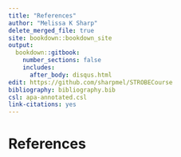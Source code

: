 ```yaml
---
title: "References"
author: "Melissa K Sharp"
delete_merged_file: true
site: bookdown::bookdown_site
output:
  bookdown::gitbook:
    number_sections: false 
    includes: 
      after_body: disqus.html
edit: https://github.com/sharpmel/STROBECourse
bibliography: bibliography.bib
csl: apa-annotated.csl
link-citations: yes
---
```


# References
